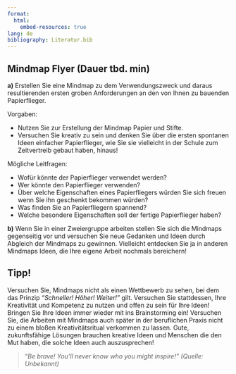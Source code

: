 ```yaml
---
format:
  html:
    embed-resources: true
lang: de
bibliography: Literatur.bib
---
```


<!--
title: "DEB3 Produktentwicklung 1"
resource-path: ["../images"]
format:
  html:
    embed-resources: true

author:
  - name: "Christian Anders"
    roles: "Dozent"
    email: christian.anders@hs-esslingen.de
    affiliation: 
      - name: "Hochschule Esslingen"
        department: "Wirtschaft & Technik"
        group: "Digital Engineering (DEB)"
        city: "Esslingen am Neckar"
        postal-code: 73728
        country: "Deutschland"
        url: https://www.hs-esslingen.de/
abstract: > 
  Skript zur Vorlesung und Labor *"Produktentwicklung 1"* für den Studiengang Digital Engineering DEB3 im Wintersemester 2024/2025
keywords:
  - Produktentwicklung
  - Ideenfindung
  - Konzeptentwicklung
  - Labor
  - Flyer
  - Mindmap
copyright: 
  holder: Christian Anders
  year: 2024
lang: de
bibliography: Literatur.bib
date: last-modified
toc: false
number-sections: false
scrollable: true
toc-location: right-body
cap-location: bottom
number-offset: 0
link-external-icon: true
link-external-newwindow: true
-->

<!-- 
::: {.callout-warning}
## WARNING!
**THIS DOCUMENT IS STILL WORK IN PROGRESS!!!**
:::
-->

<!-- 
::: {.callout-warning}
## WARNING!
**THIS DOCUMENT IS STILL WORK IN PROGRESS!!!**
:::
-->

<!-- -------------------------------------------------------------------------

 Labor "Flyer" - Aufgabe Mindmap Anforderungen

-------------------------------------------------------------------------- -->

::: {.callout-note}
## Mindmap Flyer (Dauer tbd. min)

<!-- 
ID: #nte-lhflyer
Reference: @nte-lhflyer
-->
**a)** Erstellen Sie eine Mindmap zu dem Verwendungszweck und daraus resultierenden ersten groben Anforderungen an den von Ihnen zu bauenden Papierflieger. 

Vorgaben:

- Nutzen Sie zur Erstellung der Mindmap Papier und Stifte. 
- Versuchen Sie kreativ zu sein und denken Sie über die ersten spontanen Ideen einfacher Papierflieger, wie Sie sie vielleicht in der Schule zum Zeitvertreib gebaut haben, hinaus!
 

Mögliche Leitfragen:

- Wofür könnte der Papierflieger verwendet werden? 
- Wer könnte den Papierflieger verwenden? 
- Über welche Eigenschaften eines Papierfliegers würden Sie sich freuen wenn Sie ihn geschenkt bekommen würden? 
- Was finden Sie an Papierfliegern spannend? 
- Welche besondere Eigenschaften soll der fertige Papierflieger haben?
<!-- Vielleicht kann auch ChatGPT wertvolle Anregungen bieten?-->

**b)** Wenn Sie in einer Zweiergruppe arbeiten stellen Sie sich die Mindmaps gegenseitig vor und versuchen Sie neue Gedanken und Ideen durch Abgleich der Mindmaps zu gewinnen. Vielleicht entdecken Sie ja in anderen Mindmaps Ideen, die Ihre eigene Arbeit nochmals bereichern!
:::

::: {.callout-caution}
## Tipp!
Versuchen Sie, Mindmaps nicht als einen Wettbewerb zu sehen, bei dem das Prinzip *"Schneller! Höher! Weiter!"* gilt. Versuchen Sie stattdessen, Ihre Kreativität und Kompetenz zu nutzen und offen zu sein für Ihre Ideen! Bringen Sie Ihre Ideen immer wieder mit ins Brainstorming ein! Versuchen Sie, die Arbeiten mit Mindmaps auch später in der beruflichen Praxis nicht zu einem bloßen Kreativitätsritual verkommen zu lassen. Gute, zukunftsfähige Lösungen brauchen kreative Ideen und Menschen die den Mut haben, die solche Ideen auch auszusprechen!
:::

> "*Be brave! You'll never know who you might inspire!" (Quelle: Unbekannt)*

